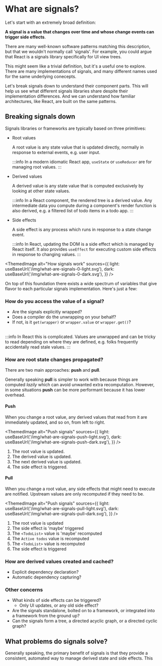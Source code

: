 # What are signals?

Let's start with an extremely broad definition:

**A signal is a value that changes over time and whose change events can trigger side effects**.

There are many well-known software patterns matching this description, but that we wouldn't normally call 'signals'. For example, you could argue that React is a signals library specifically for UI view trees.

This might seem like a trivial definition, but it's a useful one to explore. There are many implementations of signals, and many different names used for the same underlying conecepts.

Let's break signals down to understand their component parts. This will help us see what different signals libraries share despite their implementation differences. And we can understand how familiar architectures, like React, are built on the same patterns.

## Breaking signals down

Signals libraries or frameworks are typically based on three primitives:

- Root values

  A root value is any state value that is updated directly, normally in response to external events, e.g. user input.

  :::info
  In a modern idiomatic React app, `useState` or `useReducer` are for managing root values.
  :::

- Derived values

  A derived value is any state value that is computed exclusively by looking at other state values.

  :::info
  In a React component, the rendered tree is a derived value. Any intermediate data you compute during a component's render function is also derived, e.g. a filtered list of todo items in a todo app.
  :::

- Side effects

  A side effect is any process which runs in response to a state change event.

  :::info
  In React, updating the DOM is a side effect which is managed by React itself. It also provides `useEffect` for executing custom side effects in response to changing values.
  :::


<ThemedImage
	alt="How signals work"
	sources={{
		light: useBaseUrl('/img/what-are-signals-0-light.svg'),
		dark: useBaseUrl('/img/what-are-signals-0-dark.svg'),
	}}
/>

On top of this foundation there exists a wide spectrum of variables that give flavor to each particular signals implementation. Here's just a few:

### How do you access the value of a signal?

- Are the signals explicitly wrapped?
- Does a compiler do the unwrapping on your behalf?
- If not, is it `get(wrapper)` or `wrapper.value` or `wrapper.get()`?
  <br />
  <br />

:::info
In React this is complicated. Values are unwrapped and can be tricky to read depending on where they are defined, e.g. folks frequently accidentally read stale values.
:::

### How are root state changes propagated?

There are two main approaches: **push** and **pull**.

Generally speaking **pull** is simpler to work with because things are computed _lazily_ which can avoid unwanted extra recomputation. However, in some situations **push** can be more performant because it has lower overhead.

#### Push

When you change a root value, any derived values that read from it are immediately updated, and so on, from left to right.

<ThemedImage
	alt="Push signals"
	sources={{
		light: useBaseUrl('/img/what-are-signals-push-light.svg'),
		dark: useBaseUrl('/img/what-are-signals-push-dark.svg'),
	}}
/>

1. The root value is updated.
2. The derived value is updated.
3. The next derived value is updated.
4. The side effect is triggered.

#### Pull

When you change a root value, any side effects that might need to execute are notified. Upstream values are only recomputed
if they need to be.

<ThemedImage
	alt="Push signals"
	sources={{
		light: useBaseUrl('/img/what-are-signals-pull-light.svg'),
		dark: useBaseUrl('/img/what-are-signals-pull-dark.svg'),
	}}
/>

1. The root value is updated
2. The side effect is 'maybe' triggered
3. The `<TodoList>` value is 'maybe' recomputed
4. The `Active todos` value is recomputed
5. The `<TodoList>` value is recomputed
6. The side effect is triggered

### How are derived values created and cached?

- Explicit dependency declaration?
- Automatic dependency capturing?

### Other concerns

- What kinds of side effects can be triggered?
  - Only UI updates, or any old side effect?
- Are the signals standalone, bolted on to a framework, or integrated into a framework from the ground up?
- Can the signals form a tree, a directed acyclic graph, or a directed cyclic graph?

## What problems do signals solve?

Generally speaking, the primary benefit of signals is that they provide a consistent, automated way to manage derived state and side effects. This
